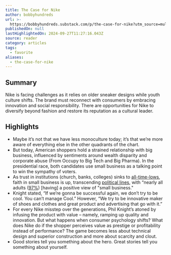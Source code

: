 ```yaml
---
title: The Case for Nike
author: bobbyhundreds
url: >-
  https://bobbyhundreds.substack.com/p/the-case-for-nike?utm_source=multiple-personal-recommendations-email&utm_medium=email&triedRedirect=true
publishedOn: null
lastHighlightedOn: 2024-09-27T11:27:16.043Z
source: reader
category: articles
tags:
  - favorite
aliases:
  - the-case-for-nike
---
```

## Summary

Nike is facing challenges as it relies on older sneaker designs while youth culture shifts. The brand must reconnect with consumers by embracing innovation and social responsibility. There are opportunities for Nike to diversify beyond fashion and restore its reputation as a cultural leader.

## Highlights
- Maybe it’s not that we have less monoculture today; it’s that we’re more aware of everything else in the other quadrants of the chart.
- But today, American shoppers hold a strained relationship with big business, influenced by sentiments around wealth disparity and corporate abuse (From Occupy to Big Tech and Big Pharma). In the presidential race, both candidates use small business as a talking point to win the sympathy of voters.
- As trust in institutions (church, banks, colleges) sinks to [all-time-lows](https://news.gallup.com/poll/508169/historically-low-faith-institutions-continues.aspx), faith in small business is up, transcending [political lines](https://www.greenamerica.org/blog/americans-trust-small-businesses), with “nearly all adults ([97%](https://bobbyhundreds.substack.com/news.gallup.com/poll/270296/americans-dislike-big-business.aspx)) [having] a positive view of "small business."
- Knight stated, “If we’re gonna be successful again, we don’t try to be cool. You can’t manage Cool.” However, “We try to be innovative maker of shoes and clothes and great product and advertising that go with it.”
- For every Nike misstep over the generations, Phil Knight’s atoned by infusing the product with value – namely, ramping up quality and innovation. But what happens when consumer psychology shifts? What does Nike do if the shopper perceives value as prestige or profitability instead of performance? The game becomes less about technical design and superior construction and more about scarcity and clout.
- Good stories tell you something about the hero. Great stories tell you something about yourself.
